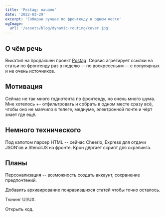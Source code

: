 ```yaml
---
title: 'Postag: начало'
date: '2022-03-29'
excerpt: 'Собираю лучшее по фронтенду в одном месте'
ogImage:
  url: '/assets/blog/dynamic-routing/cover.jpg'
---
```


## О чём речь

Выкатил на продакшен проект [Postag](https://postag.hobo.wtf/). Сервис агрегирует ссылки на статьи по фронтенду раз в неделю -- по воскресеньям -- с популярных и не очень источников.

## Мотивация

Сейчас не так много годнотента по фронтенду, но очень много шума. Мне хотелось +- отфильтровать и собрать в одном месте сразу всё, чтобы оно не маячило в телеге, медиуме, электронной почте и чёрт знает где ещё.

## Немного технического

Под капотом парсер HTML -- сейчас Cheerio, Express для отдачи JSON'ов и StencilJS на фронте. Крон дёргает скрипт для скрэпинга.

## Планы

Персонализация -- возможность создать аккаунт, сохранение предпочтений.

Добавить архивирование понравившихся статей чтобы точно осталось.

Тюнинг UI/UX.

Открыть код.
